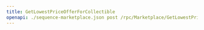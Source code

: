 ---
title: GetLowestPriceOfferForCollectible
openapi: ./sequence-marketplace.json post /rpc/Marketplace/GetLowestPriceOfferForCollectible
---

